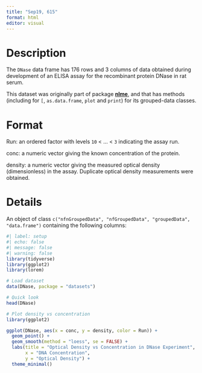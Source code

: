 ```yaml
---
title: "Sep19, 615"
format: html
editor: visual
---
```


# Description

The `DNase` data frame has 176 rows and 3 columns of data obtained during development of an ELISA assay for the recombinant protein DNase in rat serum.

This dataset was originally part of package [**nlme**](https://cran.r-project.org/package=nlme), and that has methods (including for `[`, `as.data.frame`, `plot` and `print`) for its grouped-data classes.

# Format

Run: an ordered factor with levels `10` \< ... \< `3` indicating the assay run.

conc: a numeric vector giving the known concentration of the protein.

density: a numeric vector giving the measured optical density (dimensionless) in the assay. Duplicate optical density measurements were obtained.

# Details

An object of class `c("nfnGroupedData", "nfGroupedData", "groupedData", "data.frame")` containing the following columns:

```r
#| label: setup
#| echo: false
#| message: false
#| warning: false
library(tidyverse)
library(ggplot2)
library(lorem)
```

```r
# Load dataset
data(DNase, package = "datasets")

# Quick look
head(DNase)

# Plot density vs concentration
library(ggplot2)

ggplot(DNase, aes(x = conc, y = density, color = Run)) +
  geom_point() +
  geom_smooth(method = "loess", se = FALSE) +
  labs(title = "Optical Density vs Concentration in DNase Experiment",
       x = "DNA Concentration",
       y = "Optical Density") +
  theme_minimal()
```
